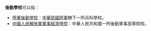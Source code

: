 '''後勤學校'''可以指：

*[[陸軍後勤學校|陸軍後勤學校]]：[[中華民國陸軍|中華民國陸軍]]轄下一所兵科學校。
*[[中國人民解放軍軍事經濟學院|中國人民解放軍軍事經濟學院]]：中華人民共和國一所後勤軍事高等院校。

{{消歧义|Cat=四字地名消歧义}}